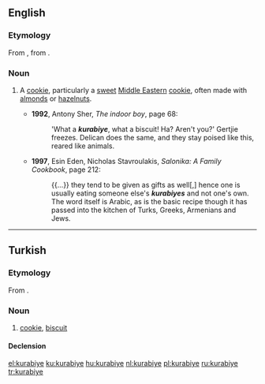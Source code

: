 ==English==

===Etymology===
From {{etyl|tr|en}}, from {{etyl|ar|en}}.

===Noun===
{{en-noun|s}}

# {{cx|rare|lang=en}} A [[cookie]], particularly a [[sweet]] [[Middle East]]ern [[cookie]], often made with [[almond]]s or [[hazelnut]]s.
#* '''1992''', Antony Sher, ''The indoor boy'', page 68:
#*: 'What a '''''kurabiye''''', what a biscuit! Ha? Aren't you?' Gertjie freezes. Delican does the same, and they stay poised like this, reared like animals.
#* '''1997''', Esin Eden, ‎Nicholas Stavroulakis, ''Salonika: A Family Cookbook'', page 212:
#*: {{...}} they tend to be given as gifts as well[,] hence one is usually eating someone else's '''''kurabiyes''''' and not one's own. The word itself is Arabic, as is the basic recipe though it has passed into the kitchen of Turks, Greeks, Armenians and Jews.

----

==Turkish==

===Etymology===
From {{etyl|ar|tr}}.

===Noun===
{{head|tr|noun}}

# [[cookie]], [[biscuit]]

====Declension====

{{tr-decl-noun
| kurabiye | kurabiyeler
| kurabiyeyi | kurabiyeleri
| kurabiyeye | kurabiyelere
| kurabiyede | kurabiyelerde
| kurabiyeden | kurabiyelerden
| kurabiyenin | kurabiyelerin
}}

[[el:kurabiye]]
[[ku:kurabiye]]
[[hu:kurabiye]]
[[nl:kurabiye]]
[[pl:kurabiye]]
[[ru:kurabiye]]
[[tr:kurabiye]]